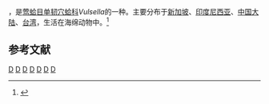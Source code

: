 {{noteTA
|T=zh-cn:单韧穴蛤; zh-tw:鳳凰蛤;
|1=zh-cn:单韧穴蛤; zh-tw:鳳凰蛤;
}}
{{Speciesbox
| taxon = Vulsella vulsella
| binomial_authority = (Linnaeus, 1758)
| image = Naturalis Biodiversity Center - RMNH.MOL.318200 - Vulsella vulsella (Linnaeus, 1758) - Pteriidae - Mollusc shell.jpeg
}}
{{地区用词4|start=学名：''{{lang|la|Vulsella vulsella}}''|cn=单韧穴蛤|tw=鳳凰蛤|as=称}}，是[[莺蛤目|莺蛤目]][[单韧穴蛤科|单韧穴蛤科]]''Vulsella''的一种。主要分布于[[新加坡|新加坡]]、[[印度尼西亚|印度尼西亚]]、[[中国大陆|中国大陆]]、[[台湾|台湾]]，生活在海绵动物中。<ref>{{cite web|url=http://shell.sinica.edu.tw/chinese/shellbase_detail.php?science_no=2276|title=国际贝库：单韧穴蛤|publisher=台湾贝类资料库|accessdate=2009-08-11|archive-date=2016-03-04|archive-url=https://web.archive.org/web/20160304124118/http://shell.sinica.edu.tw/chinese/shellbase_detail.php?science_no=2276|dead-url=no}}</ref>

== 参考文献 ==
{{reflist}}
{{Taxonbar|from=Q14517070}}

[[Category:单韧穴蛤科|D]]
[[Category:_1758年描述的软体动物|D]]
[[Category:_卡尔·林奈命名的生物分类|D]]
[[Category:印尼软体动物|D]]
[[Category:台湾软体动物|D]]
[[Category:中国软体动物|D]]
[[Category:新加坡动物|D]]